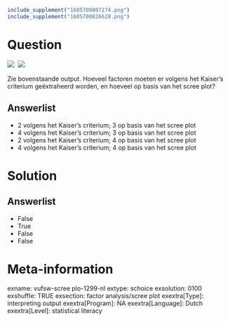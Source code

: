 ```r
include_supplement("1605700807274.png")
include_supplement("1605700826628.png")
```

Question
========
![](1605700807274.png)  ![](1605700826628.png)
  
Zie bovenstaande output. Hoeveel factoren moeten er volgens het Kaiser’s
criterium geëxtraheerd worden, en hoeveel op basis van het scree plot?

Answerlist
----------
* 2 volgens het Kaiser’s criterium; 3 op basis van het scree plot
* 4 volgens het Kaiser’s criterium; 3 op basis van het scree plot
* 2 volgens het Kaiser’s criterium; 4 op basis van het scree plot
* 4 volgens het Kaiser’s criterium; 4 op basis van het scree plot

Solution
========










Answerlist
----------
* False
* True
* False
* False

Meta-information
================
exname: vufsw-scree plo-1299-nl
extype: schoice
exsolution: 0100
exshuffle: TRUE
exsection: factor analysis/scree plot
exextra[Type]: interpreting output
exextra[Program]: NA
exextra[Language]: Dutch
exextra[Level]: statistical literacy

